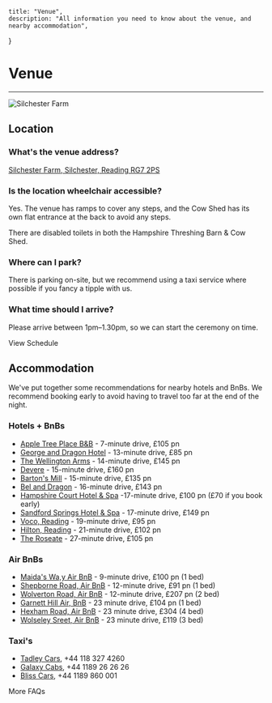 
    title: "Venue",
    description: "All information you need to know about the venue, and nearby accommodation",
}

# Venue
---

![Silchester Farm](/images/venue/drone.jpg)

## Location

### What's the venue address?
[Silchester Farm, Silchester, Reading RG7 2PS](https://maps.app.goo.gl/QZRks6AKDg4gbYSx7)

### Is the location wheelchair accessible?
Yes. The venue has ramps to cover any steps, and the Cow Shed has its own flat entrance at the back to avoid any steps.

There are disabled toilets in both the Hampshire Threshing Barn & Cow Shed.

### Where can I park?
There is parking on-site, but we recommend using a taxi service where possible if you fancy a tipple with us.

### What time should I arrive?
Please arrive between 1pm–1.30pm, so we can start the ceremony on time.

<Link className={`!mt-8 !mb-12`} href={'/schedule'} variant={'brand'}>View Schedule</Link>


## Accommodation
We've put together some recommendations for nearby hotels and BnBs. We recommend booking early to avoid having to travel too far at the end of the night.

### Hotels + BnBs
- [Apple Tree Place B&B](https://www.appletreeplace.co.uk/) - 7-minute drive, £105 pn
- [George and Dragon Hotel](https://georgedragonhotel.com/rooms/) - 13-minute drive, £85 pn
- [The Wellington Arms](https://www.wellingtonarmshampshire.co.uk/) - 14-minute drive, £145 pn
- [Devere](https://www.devere.co.uk/wokefield-estate/) - 15-minute drive, £160 pn
- [Barton's Mill](https://www.bartonsmillpubanddining.co.uk/accommodation) - 15-minute drive, £135 pn
- [Bel and Dragon](https://bookings.belandthedragon-kingsclere.co.uk/en/bookcore/availability/rooms/bedkingsclere/?origen_nodispo=True&lang=en) - 16-minute drive, £143 pn
- [Hampshire Court Hotel & Spa](https://www.thehampshirecourthotel.co.uk/) -17-minute drive, £100 pn (£70 if you book early)
- [Sandford Springs Hotel & Spa](https://www.sandfordsprings.co.uk/hotel) - 17-minute drive, £149 pn
-  [Voco, Reading](https://www.ihg.com/voco/hotels/gb/en/reading/xrerd/hoteldetail?qDest=Select%20Car%20Leasing%20Stadium,%20Reading,%20GB&qPt=CASH&qCiD=19&qCoD=20&qCiMy=62024&qCoMy=62024&qAdlt=2&qChld=0&qRms=1&qRtP=6CBARC&qAAR=6CBARC&qSlH=xrerd&srb_u=1&qSrt=sBR&qBrs=6c.hi.ex.sb.ul.ic.cp.cw.in.vn.cv.rs.ki.ma.sp.va.sp.re.vx.nd.sx.we.lx.rn.sn.sn.sn.sn.sn&qWch=0&qSmP=0&qRad=30&qRdU=mi&setPMCookies=false&qpMn=0&qRmFltr=) - 19-minute drive, £95 pn
- [Hilton, Reading](https://www.hilton.com/en/hotels/lhrhrhi-hilton-reading/?SEO_id=GMB-EMEA-HI-LHRHRHI) - 21-minute drive, £102 pn
- [The Roseate](https://www.roseatehotels.com/reading/theroseate/) - 27-minute drive, £105 pn

### Air BnBs
- [Maida's Wa,y Air BnB](https://www.airbnb.co.uk/rooms/927321249417719720?check_in=2024-07-19&check_out=2024-07-20&guests=1&adults=2&s=67&unique_share_id=db9d5e40-3c96-4927-b4f7-89c3ce219784) - 9-minute drive, £100 pn (1 bed)
- [Shepborne Road, Air BnB](https://www.airbnb.co.uk/rooms/973721600958537175?check_in=2024-07-19&check_out=2024-07-20&guests=1&adults=2&s=67&unique_share_id=bcf42b76-60d3-4054-a517-2bc65423c3e5) - 12-minute drive, £91 pn (1 bed)
- [Wolverton Road, Air BnB](https://www.airbnb.co.uk/rooms/997677329149673615?check_in=2024-07-19&check_out=2024-07-20&guests=1&adults=2&s=67&unique_share_id=911351fc-4b50-46c5-8077-7beb34128372) - 12-minute drive, £207 pn (2 bed)
- [Garnett Hill Air, BnB](https://www.airbnb.co.uk/rooms/37988767?check_in=2024-07-19&check_out=2024-07-20&guests=1&adults=2&s=67&unique_share_id=aef68935-4bee-494d-87f5-2bda1f6ba053) - 23 minute drive, £104 pn (1 bed)
- [Hexham Road, Air BnB](https://www.airbnb.co.uk/rooms/1001525844276050916?check_in=2024-07-19&check_out=2024-07-20&guests=1&adults=2&s=67&unique_share_id=3c648a59-df28-4820-a87d-172f2842c071) - 23 minute drive, £304 (4 bed)
- [Wolseley Sreet, Air BnB](https://www.airbnb.co.uk/rooms/819280564719711832?check_in=2024-07-19&check_out=2024-07-20&guests=1&adults=2&s=67&unique_share_id=20926035-517a-4768-90c6-3b6138c76831) -  23 minute drive, £119 (3 bed)

### Taxi's
- [Tadley Cars](https://www.tadleycarsprivatehire.co.uk/), +44 118 327 4260
- [Galaxy Cabs](https://galaxy-cars.co.uk/), +44 1189 26 26 26
- [Bliss Cars](https://www.blisscars247.com/), +44 1189 860 001



<Link className={`!mt-8 !mb-12`} href={'/faqs'}>More FAQs</Link>
